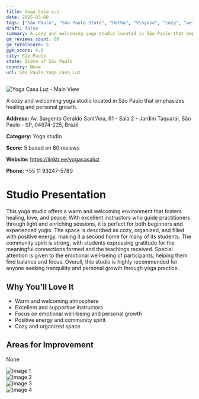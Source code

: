 ```yaml
---
title: Yoga Casa Luz
date: 2025-03-08
tags: ["São Paulo", "São Paulo State", "Hatha", "Vinyasa", "cozy", "welcoming", "São Paulo"]  
draft: false
summary: A cozy and welcoming yoga studio located in São Paulo that emphasizes healing and personal growth.
gm_reviews_count: 80
gm_totalScore: 5
gym_score: 4.8
city: São_Paulo
state: State of São Paulo
country: None
url: São_Paulo_Yoga_Casa_Luz
---
```


<div className="aspect-[16/9] relative my-8">
  <img 
    src="https://lh5.googleusercontent.com/p/AF1QipOwmtEHOhHTRFw9Mi0x5ykL-tZgQabuHCOtVSDg=w1920-h1080-k-no"
    alt="Yoga Casa Luz - Main View"
    className="object-cover absolute inset-0 w-full h-full rounded-lg"
  />
</div>

A cozy and welcoming yoga studio located in São Paulo that emphasizes healing and personal growth.

**Address:** Av. Sargento Geraldo Sant'Ana, 61 - Sala 2 - Jardim Taquaral, São Paulo - SP, 04674-225, Brazil

**Category:** Yoga studio

**Score:** 5 based on 80 reviews

**Website:** https://linktr.ee/yogacasaluz

**Phone:** +55 11 93247-5780

# Studio Presentation

This yoga studio offers a warm and welcoming environment that fosters healing, love, and peace. With excellent instructors who guide practitioners through light and enriching sessions, it is perfect for both beginners and experienced yogis. The space is described as cozy, organized, and filled with positive energy, making it a second home for many of its students. The community spirit is strong, with students expressing gratitude for the meaningful connections formed and the teachings received. Special attention is given to the emotional well-being of participants, helping them find balance and focus. Overall, this studio is highly recommended for anyone seeking tranquility and personal growth through yoga practice.



## Why You'll Love It

- Warm and welcoming atmosphere
- Excellent and supportive instructors
- Focus on emotional well-being and personal growth
- Positive energy and community spirit
- Cozy and organized space

## Areas for Improvement

None

<div className="grid grid-cols-1 xl:grid-cols-2 gap-4 my-8">
<div className="aspect-[4/3] relative"><img src="https://lh5.googleusercontent.com/p/AF1QipP2o2YKDNYX4WdUJVBRFEuyFbe71eLpYqmCo6Nh=w1920-h1080-k-no" alt="Image 1" className="object-cover absolute inset-0 w-full h-full rounded-lg" /></div>
<div className="aspect-[4/3] relative"><img src="https://lh5.googleusercontent.com/p/AF1QipNSFCABkqiLL5phj39rGDWr8FWCULe9uAG-bZvE=w1920-h1080-k-no" alt="Image 2" className="object-cover absolute inset-0 w-full h-full rounded-lg" /></div>
<div className="aspect-[4/3] relative"><img src="https://lh5.googleusercontent.com/p/AF1QipPYmqL4P4L19bwffnkIGIj0z2Nrv-XPkq4T2f7T=w1920-h1080-k-no" alt="Image 3" className="object-cover absolute inset-0 w-full h-full rounded-lg" /></div>
<div className="aspect-[4/3] relative"><img src="https://lh5.googleusercontent.com/p/AF1QipPcNEH48JUCjLpjeCXVauo934xzNyjC-MM6PYeH=w1920-h1080-k-no" alt="Image 4" className="object-cover absolute inset-0 w-full h-full rounded-lg" /></div>
</div>